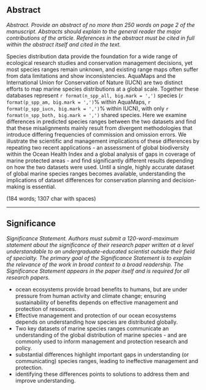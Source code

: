 
## Abstract

_Abstract. Provide an abstract of no more than 250 words on page 2 of the manuscript. Abstracts should explain to the general reader the major contributions of the article. References in the abstract must be cited in full within the abstract itself and cited in the text._

Species distribution data provide the foundation for a wide range of ecological research studies and conservation management decisions, yet most species ranges remain unknown, and existing range maps often suffer from data limitations and show inconsistencies.  AquaMaps and the International Union for Conservation of Nature (IUCN) are two distinct efforts to map marine species distributions at a global scale.  Together these databases represent `r format(n_spp_all, big.mark = ',')` species (`r format(p_spp_am, big.mark = ',')`% within AquaMaps, `r format(p_spp_iucn, big.mark = ',')`% within IUCN), with only `r format(n_spp_both, big.mark = ',')` shared species.  Here we examine differences in predicted species ranges between the two datasets and find that these misalignments mainly result from divergent methodologies that introduce differing frequencies of commission and omission errors.  We illustrate the scientific and management implications of these differences by repeating two recent applications - an assessment of global biodiversity within the Ocean Health Index and a global analysis of gaps in coverage of marine protected areas - and find significantly different results depending on how the two datasets were used.  Until a single, highly accurate dataset of global marine species ranges becomes available, understanding the implications of dataset differences for conservation planning and decision-making is essential.

<!--Understanding these issues points toward solutions for providers and users of these datasets.-->

(184 words; 1307 char with spaces)

-----

## Significance

_Significance Statement. Authors must submit a 120-word-maximum statement about the significance of their research paper written at a level understandable to an undergraduate-educated scientist outside their field of specialty. The primary goal of the Significance Statement is to explain the relevance of the work in broad context to a broad readership. The Significance Statement appears in the paper itself and is required for all research papers._

- ocean ecosystems provide broad benefits to humans, but are under pressure from human activity and climate change; ensuring sustainability of benefits depends on effective management and protection of resources.
- Effective management and protection of our ocean ecosystems depends on understanding how species are distributed globally.  
- Two key datasets of marine species ranges communicate an understanding of the global distribution of marine species - and are commonly used to inform management and protection research and policy.
- substantial differences highlight important gaps in understanding (or communicating) species ranges, leading to ineffective management and protection.
- identifying these differences points to solutions to address them and improve understanding.